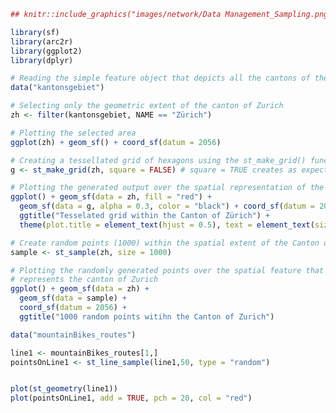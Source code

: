 
```r
## knitr::include_graphics("images/network/Data Management_Sampling.png")


```

```r
library(sf)
library(arc2r)
library(ggplot2)
library(dplyr)


```

```r
# Reading the simple feature object that depicts all the cantons of the country of Switzerland
data("kantonsgebiet")

# Selecting only the geometric extent of the canton of Zurich
zh <- filter(kantonsgebiet, NAME == "Zürich")

# Plotting the selected area
ggplot(zh) + geom_sf() + coord_sf(datum = 2056)

# Creating a tessellated grid of hexagons using the st_make_grid() function. 
g <- st_make_grid(zh, square = FALSE) # square = TRUE creates as expected a tesselation of squares

# Plotting the generated output over the spatial representation of the canton of Zurich
ggplot() + geom_sf(data = zh, fill = "red") +
  geom_sf(data = g, alpha = 0.3, color = "black") + coord_sf(datum = 2056) +
  ggtitle("Tesselated grid within the Canton of Zürich") +
  theme(plot.title = element_text(hjust = 0.5), text = element_text(size=9))


```

```r
# Create random points (1000) within the spatial extent of the Canton of Zurich
sample <- st_sample(zh, size = 1000)

# Plotting the randomly generated points over the spatial feature that
# represents the canton of Zurich
ggplot() + geom_sf(data = zh) + 
  geom_sf(data = sample) +
  coord_sf(datum = 2056) + 
  ggtitle("1000 random points witihn the Canton of Zurich") 


```

```r
data("mountainBikes_routes")

line1 <- mountainBikes_routes[1,]
pointsOnLine1 <- st_line_sample(line1,50, type = "random")


plot(st_geometry(line1))
plot(pointsOnLine1, add = TRUE, pch = 20, col = "red")
```

